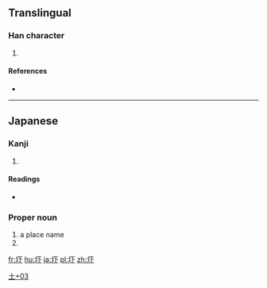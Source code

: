 ==Translingual==

===Han character===
{{Han char|rn=32|rad=土|as=03|sn=6|four=|canj=土一卜 (GMY)}}

# {{defn|Han|sort=土03}}

====References====
* {{Han ref|kx=0224.181|dkj=04900|hdz=10418.061|uh=5737|ud=22327}}

----

==Japanese==

===Kanji===
{{ja-kanji|grade=|rs=土03}}

# {{defn|lang=ja|sort=土03}}

====Readings====
* {{ja-readings|on=|kun=[[あくつ]] (akutsu)}}

===Proper noun===
{{ja-pos|あくつ|proper}}

# a place name
# {{surname|lang=ja|sort=あくつ}}

[[Category:Japanese-only CJKV Characters|土+03]]

[[fr:圷]]
[[hu:圷]]
[[ja:圷]]
[[pl:圷]]
[[zh:圷]]
